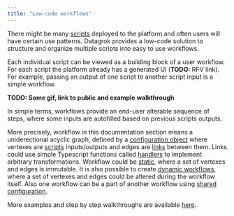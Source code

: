 ```yaml
---
title: "Low-code workflows"
---
```


There might be many [scripts](../scripting) deployed to the platform
and often users will have certain use patterns. Datagrok provides a
low-code solution to structure and organize multiple scripts into easy
to use workflows.

Each individual script can be viewed as a building block of a user
workflow. For each script the platform already has a generated
UI (__TODO:__ RFV link). For example, passing an output of one
script to another script input is a simple workflow.

__TODO: Some gif, link to public and example walkthrough__

In simple terms, workflows provide an end-user alterable sequence of
steps, where some inputs are autofilled based on previous scripts
outputs.

More precisely, workflow in this documentation section means a
uniderectional acyclic graph, defined by a [configuration
object](configuration) where vertexes are
[scripts](overview#scripts-as-nodes) inputs/outputs and edges are
[links](overview#links-as-edges) between them. Links could use simple
Typescript functions called [handlers](overview#links-handlers) to
implement arbitrary transformations. Workflow could be
[static](configuration#static-pipelines), where a set of vertexes and
edges is immutable. It is also possible to create [dynamic
workflows](configuration#dynamic-pipelines), where a set of vertexes
and edges could be altered during the workflow itself. Also one
workflow can be a part of another workflow using [shared
configuration](configuration#reusing-pipelines).

More examples and step by step walkthroughs are available
[here](examples).
